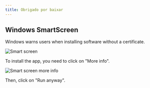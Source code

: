 ```yaml
---
title: Obrigado por baixar
---
```



<CardGrid>
<LinkCard href="/contributing" title="Contribute to the project" />
<LinkCard href="https://linwood.dev/matrix" title="Join the community" />
</CardGrid>

## Windows SmartScreen

Windows warns users when installing software without a certificate.

![Smart screen](/src/assets/img/smart-screen.png)

To install the app, you need to click on "More info".

![Smart screen more info](/src/assets/img/smart-screen-more-info.png)

Then, click on "Run anyway".
